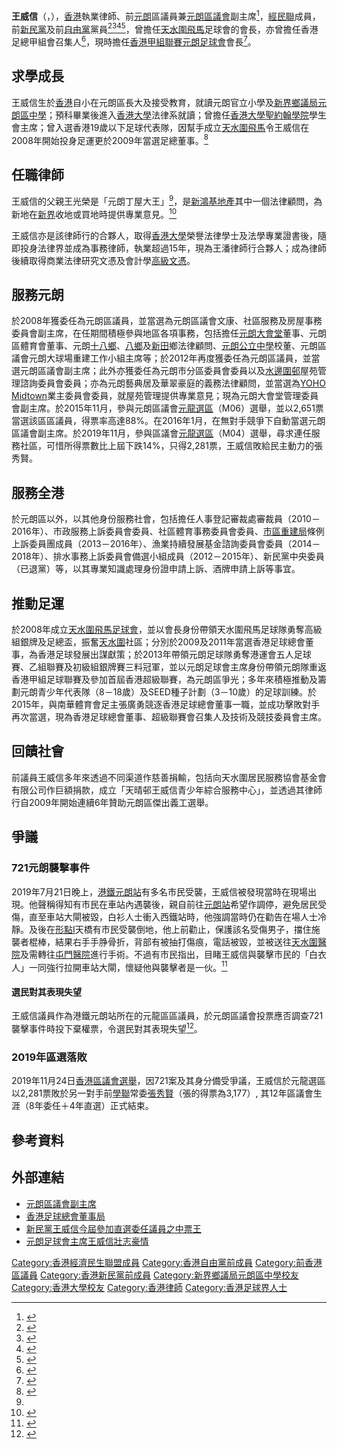 {{Blpsources|time=2019-11-30T08:02:33+00:00}}
{{Infobox_officeholder
| name = 王威信
| native_name= Wilson Wong 
| image= Wilson Wong.jpg
| office = [[元朗區議會|元朗區議會]]議員
| term_start = 2016年1月1日
| term_end = 2019年12月31日
| predecessor= ''新選區''
| constituency = [[元龍_(選區)|元龍]]
| office2= [[元朗區議會|元朗區議會]]副主席
| term_start2= 2012年1月
| term_end2= 2019年12月
| chairman2= [[梁志祥|梁志祥]]<br>[[沈豪傑|沈豪傑]]
| predecessor2 = [[梁福元|梁福元]]
| successor2 = [[麥業成|麥業成]]
| sex= 男
| party= {{BPA}}
| otherparty = 
| nationality= {{CNHK}}
| date of birth= {{birth year and age|1975|9|30}}
| place of birth = 
| residence= 
| native place =
| website=  
| educate= [[新界鄉議局元朗區中學|新界鄉議局元朗區中學]]<br>[[香港大學|香港大學]]
| past = 執業律師<br>元朗區議員<br>[[元朗足球會|元朗足球會]]會長
}}

'''王威信'''{{MH}}（{{lang-en|Wilson Wong}}，{{bd|1975年|9月30日}}），[[香港|香港]]執業律師、前[[元朗|元朗]]區議員兼[[元朗區議會|元朗區議會]]副主席<ref>{{Cite web |url=http://www.districtcouncils.gov.hk/yl/tc_chi/members/info/dc_member_list_detail.php?member_id=1294 |title=元朗區議會副主席 |accessdate=2016-01-08 |archive-date=2017-08-28 |archive-url=https://web.archive.org/web/20170828185318/http://www.districtcouncils.gov.hk/yl/tc_chi/members/info/dc_member_list_detail.php?member_id=1294 |dead-url=no }}</ref>，[[經民聯|經民聯]]成員，前[[新民黨_(香港)|新民黨]]及前[[自由黨_(香港)|自由黨]]黨員<ref>{{Cite web |url=http://www.npp.org.hk/zh-hk |title=地區事務 |work=新民黨 |access-date=2015-04-03 |archive-url=https://web.archive.org/web/20150321192925/http://www.npp.org.hk/zh-hk |archive-date=2015-03-21 |dead-url=yes }}</ref><ref>{{cite news|url=https://hk.on.cc/hk/bkn/cnt/news/20190302/bkn-20190302153739224-0302_00822_001.html|title=政Whats噏：傳王威信出選被拒退黨 葉劉話冇承諾過|archive-url=https://web.archive.org/web/20190306044541/https://hk.on.cc/hk/bkn/cnt/news/20190302/bkn-20190302153739224-0302_00822_001.html|archive-date=2019-03-06|work=on.cc東網|date=2019-03-02|accessdate=2019-03-02|dead-url=no}}</ref><ref>{{cite news|url=https://orientaldaily.on.cc/cnt/news/20190303/00176_072.html|title=政情：傳上位夢碎 王威信退黨 葉劉冇承諾過|archive-url=https://web.archive.org/web/20190416124751/https://orientaldaily.on.cc/cnt/news/20190303/00176_072.html|archive-date=2019-04-16|work=東方日報|date=2019-03-03|accessdate=2019-04-16|dead-url=no}}</ref><ref>{{cite news|url=https://www.hk01.com/政情/301197/%E6%94%BF%E5%9C%88%E9%A2%A8%E8%81%B2-%E8%91%89%E5%8A%89%E6%93%AC%E6%88%B0%E8%B6%85%E5%8D%80%E5%A4%B1%E7%8C%9B%E5%B0%87-%E7%8E%8B%E5%A8%81%E4%BF%A1%E9%80%80%E9%BB%A8%E8%BD%89%E6%8A%95%E7%B6%93%E6%B0%91%E8%81%AF|title=【政圈風聲】葉劉擬戰超區失猛將 王威信退黨轉投經民豬？|archive-url=https://web.archive.org/web/20200327172212/https://www.hk01.com/%E6%94%BF%E6%83%85/301197/%E6%94%BF%E5%9C%88%E9%A2%A8%E8%81%B2-%E8%91%89%E5%8A%89%E6%93%AC%E6%88%B0%E8%B6%85%E5%8D%80%E5%A4%B1%E7%8C%9B%E5%B0%87-%E7%8E%8B%E5%A8%81%E4%BF%A1%E9%80%80%E9%BB%A8%E8%BD%89%E6%8A%95%E7%B6%93%E6%B0%91%E8%81%AF|archive-date=2020-03-27|work=香港01|date=2019-03-02|accessdate=2020-09-14|dead-url=no}}</ref>，曾擔任[[天水圍飛馬|天水圍飛馬]]足球會的會長，亦曾擔任香港足總甲組會召集人<ref>{{Cite web |url=http://orientaldaily.on.cc/cnt/sport/20140411/00286_004.html |title=王威信頂硬上做甲組會召集人 |accessdate=2015-04-03 |archive-date=2015-04-08 |archive-url=https://web.archive.org/web/20150408092522/http://orientaldaily.on.cc/cnt/sport/20140411/00286_004.html |dead-url=no }}</ref>，現時擔任[[香港甲組聯賽|香港甲組聯賽]][[元朗足球會|元朗足球會]]會長<ref>{{Cite web |url=http://programme.rthk.hk/channel/radio/programme.php?name=radio1%2FBallRocks&d=2014-06-21&p=2266&e=267219&m=episode |title=專訪嘉賓:天行元朗主席王威信先生 - 香港電台 |accessdate=2020-09-14 |archive-date=2016-03-05 |archive-url=https://web.archive.org/web/20160305121228/http://programme.rthk.hk/channel/radio/programme.php?name=radio1%2FBallRocks&d=2014-06-21&p=2266&e=267219&m=episode |dead-url=no }}</ref>。

== 求學成長 ==
王威信生於[[香港|香港]]自小在元朗區長大及接受教育，就讀元朗官立小學及[[新界鄉議局元朗區中學|新界鄉議局元朗區中學]]；預科畢業後進入[[香港大學|香港大學]]法律系就讀；曾擔任[[香港大學聖約翰學院|香港大學聖約翰學院]]學生會主席；曾入選香港19歲以下足球代表隊，因幫手成立[[香港飛馬足球會|天水圍飛馬]]令王威信在2008年開始投身足運更於2009年當選足總董事。<ref>{{cite news|url=http://hk.on.cc/hk/bkn/cnt/sport/20171018/bkn-20171018000513342-1018_00882_001.html|title=【港超專版】王威信奇招搞旺球市！！|archive-url=https://web.archive.org/web/20171018192024/http://hk.on.cc/hk/bkn/cnt/sport/20171018/bkn-20171018000513342-1018_00882_001.html|archive-date=2017-10-18|work=on.cc東網|date=2017-10-18|accessdate=2017-10-18|dead-url=no}}</ref>

== 任職律師 ==
王威信的父親王光榮是「元朗丁屋大王」<ref name="mingpao_20210313"/>，是[[新鴻基地產|新鴻基地產]]其中一個法律顧問，為新地在[[新界|新界]]收地或買地時提供專業意見。<ref>{{cite web|url=https://hk.nextmgz.com/article/2_435816_0/曾經當差-村屋大王雙重身份-新鴻基地產御用師爺|title=曾經當差》村屋大王雙重身份 新鴻基地產御用師爺|work=壹週刊|date=2016-10-05}}</ref>

王威信亦是該律師行的合夥人，取得[[香港大學|香港大學]]榮譽法律學士及法學專業證書後，隨即投身法律界並成為事務律師，執業超過15年，現為王潘律師行合夥人；成為律師後續取得商業法律研究文憑及會計學[[高級文憑|高級文憑]]。

== 服務元朗 ==
於2008年獲委任為元朗區議員，並當選為元朗區議會文康、社區服務及房屋事務委員會副主席，在任期間積極參與地區各項事務，包括擔任[[元朗大會堂|元朗大會堂]]董事、元朗區體育會董事、元朗[[十八鄉|十八鄉]]、[[八鄉|八鄉]]及[[新田_(香港)|新田]]鄉法律顧問、[[元朗公立中學|元朗公立中學]]校董、元朗區議會元朗大球場重建工作小組主席等；於2012年再度獲委任為元朗區議員，並當選元朗區議會副主席；此外亦獲委任為元朗市分區委員會委員以及[[水邊圍邨|水邊圍邨]]屋苑管理諮詢委員會委員；亦為元朗藝典居及華翠豪庭的義務法律顧問，並當選為[[YOHO_Midtown|YOHO Midtown]]業主委員會委員，就屋苑管理提供專業意見；現為元朗大會堂管理委員會副主席。於2015年11月，參與元朗區議會[[元龍_(選區)|元龍選區]]（M06）選舉，並以2,651票當選該區區議員，得票率高達88%。在2016年1月，在無對手競爭下自動當選元朗區議會副主席。於2019年11月，參與區議會[[元龍_(選區)|元龍選區]]（M04）選舉，尋求連任服務社區，可惜所得票數比上屆下跌14%，只得2,281票，王威信敗給民主動力的張秀賢。

== 服務全港 ==
於元朗區以外，以其他身份服務社會，包括擔任人事登記審裁處審裁員（2010－2016年）、市政服務上訴委員會委員、社區體育事務委員會委員、[[市區重建局|市區重建局]]條例上訴委員團成員（2013－2016年）、漁業持續發展基金諮詢委員會委員（2014－2018年）、排水事務上訴委員會備選小組成員（2012－2015年）、新民黨中央委員（已退黨）等，以其專業知識處理身份證申請上訴、酒牌申請上訴等事宜。

== 推動足運 ==
於2008年成立[[香港飛馬足球會|天水圍飛馬足球會]]，並以會長身份帶領天水圍飛馬足球隊勇奪高級組銀牌及足總盃，振奮[[天水圍|天水圍]]社區；分別於2009及2011年當選香港足球總會董事，為香港足球發展出謀獻策；於2013年帶領元朗足球隊勇奪港運會五人足球賽、乙組聯賽及初級組銀牌賽三料冠軍，並以元朗足球會主席身份帶領元朗隊重返香港甲組足球聯賽及參加首屆香港超級聯賽，為元朗區爭光；多年來積極推動及籌劃元朗青少年代表隊（8－18歲）及SEED種子計劃（3－10歲）的足球訓練。於2015年，與南華體育會足主張廣勇競逐香港足球總會董事一職，並成功擊敗對手再次當選，現為香港足球總會董事、超級聯賽會召集人及技術及競技委員會主席。

== 回饋社會 ==
前議員王威信多年來透過不同渠道作慈善捐輸，包括向天水圍居民服務協會基金會有限公司作巨額捐款，成立「天晴邨王威信青少年綜合服務中心」，並透過其律師行自2009年開始連續6年贊助元朗區傑出義工選舉。

== 爭議 ==
=== 721元朗襲擊事件 ===
{{main|2019年7月21日元朗襲擊事件}}
2019年7月21日晚上，[[港鐵|港鐵]][[元朗站_(西鐵綫)|元朗站]]有多名市民受襲，王威信被發現當時在現場出現。他聲稱得知有市民在車站內遇襲後，親自前往[[元朗站_(西鐵綫)|元朗站]]希望作調停，避免居民受傷，直至車站大閘被毀，白衫人士衝入西鐵站時，他強調當時仍在勸告在場人士冷靜。及後在[[YOHO_MALL_形點|形點I]]天橋有市民受襲倒地，他上前勸止，保護該名受傷男子，擋住施襲者棍棒，結果右手手㬹骨折，背部有被抽打傷痕，電話被毀，並被送往[[天水圍醫院|天水圍醫院]]及需轉往[[屯門醫院|屯門醫院]]進行手術。不過有市民指出，目睹王威信與襲擊市民的「白衣人」一同強行拉開車站大閘，懷疑他與襲擊者是一伙。<ref>{{cite news|url=https://www.hk01.com/政情/354696/元朗黑夜-被指為白衣人開閘-王威信-伸手話唔好打-冇掂過閘|title=【元朗黑夜】被指為白衣人開閘　王威信：伸手話唔好打　冇掂過閘|archive-url=https://web.archive.org/web/20190807124916/https://www.hk01.com/%E6%94%BF%E6%83%85/354696/%E5%85%83%E6%9C%97%E9%BB%91%E5%A4%9C-%E8%A2%AB%E6%8C%87%E7%82%BA%E7%99%BD%E8%A1%A3%E4%BA%BA%E9%96%8B%E9%96%98-%E7%8E%8B%E5%A8%81%E4%BF%A1-%E4%BC%B8%E6%89%8B%E8%A9%B1%E5%94%94%E5%A5%BD%E6%89%93-%E5%86%87%E6%8E%82%E9%81%8E%E9%96%98|archive-date=2019-08-07|work=香港01|date=201-07-22|accessdate=2020-09-14|dead-url=no}}</ref>

==== 選民對其表現失望 ====
王威信議員作為港鐵元朗站所在的元龍區區議員，於元朗區議會投票應否調查721襲擊事件時投下棄權票，令選民對其表現失望<ref>{{Cite web |title=【區議會選舉】元朗退休警因721事件做首投選民　斥警察無紀律 |url=https://www.hk01.com/%E7%A4%BE%E6%9C%83%E6%96%B0%E8%81%9E/401964/%E5%8D%80%E8%AD%B0%E6%9C%83%E9%81%B8%E8%88%89-%E5%85%83%E6%9C%97%E9%80%80%E4%BC%91%E8%AD%A6%E5%9B%A0721%E4%BA%8B%E4%BB%B6%E5%81%9A%E9%A6%96%E6%8A%95%E9%81%B8%E6%B0%91-%E6%96%A5%E8%AD%A6%E5%AF%9F%E7%84%A1%E7%B4%80%E5%BE%8B |publisher=香港01 |accessdate=2020-03-25 |archive-date=2020-03-25 |archive-url=https://web.archive.org/web/20200325140623/https://www.hk01.com/%E7%A4%BE%E6%9C%83%E6%96%B0%E8%81%9E/401964/%E5%8D%80%E8%AD%B0%E6%9C%83%E9%81%B8%E8%88%89-%E5%85%83%E6%9C%97%E9%80%80%E4%BC%91%E8%AD%A6%E5%9B%A0721%E4%BA%8B%E4%BB%B6%E5%81%9A%E9%A6%96%E6%8A%95%E9%81%B8%E6%B0%91-%E6%96%A5%E8%AD%A6%E5%AF%9F%E7%84%A1%E7%B4%80%E5%BE%8B |dead-url=no }}</ref>。

=== 2019年區選落敗 ===
2019年11月24日[[2019年香港區議會選舉|香港區議會選舉]]，因721案及其身分備受爭議，王威信於元龍選區以2,281票敗於另一對手前[[香港專上學生聯會|學聯]]常委[[張秀賢|張秀賢]]（張的得票為3,177）, 其12年區議會生涯（8年委任＋4年直選）正式結束。

==參考資料==
{{reflist|30em}}

==外部連結==
*[http://www.districtcouncils.gov.hk/yl/tc_chi/members/info/dc_member_list_detail.php?member_id=1294 元朗區議會副主席]{{Wayback|url=http://www.districtcouncils.gov.hk/yl/tc_chi/members/info/dc_member_list_detail.php?member_id=1294 |date=20170828185318 }}
*[https://web.archive.org/web/20151216215438/http://www.hkfa.com/ch/load_page/6 香港足球總會董事局]
*[http://news.now.com/home/local/player?newsId=163642 新民黨王威信今屆參加直選委任議員之中票王]{{Wayback|url=http://news.now.com/home/local/player?newsId=163642 |date=20160304221118 }}
*[http://orientaldaily.on.cc/cnt/sport/20150929/00286_002.html?facebook=y 元朗足球會主席王威信壯志豪情]{{Wayback|url=http://orientaldaily.on.cc/cnt/sport/20150929/00286_002.html?facebook=y |date=20160305011732 }}
{{DEFAULTSORT:Wong, Wilson}}
[[Category:香港經濟民生聯盟成員|Category:香港經濟民生聯盟成員]]
[[Category:香港自由黨前成員|Category:香港自由黨前成員]]
[[Category:前香港區議員|Category:前香港區議員]]
[[Category:香港新民黨前成員|Category:香港新民黨前成員]]
[[Category:新界鄉議局元朗區中學校友|Category:新界鄉議局元朗區中學校友]]
[[Category:香港大學校友|Category:香港大學校友]]
[[Category:香港律師|Category:香港律師]]
[[Category:香港足球界人士|Category:香港足球界人士]]